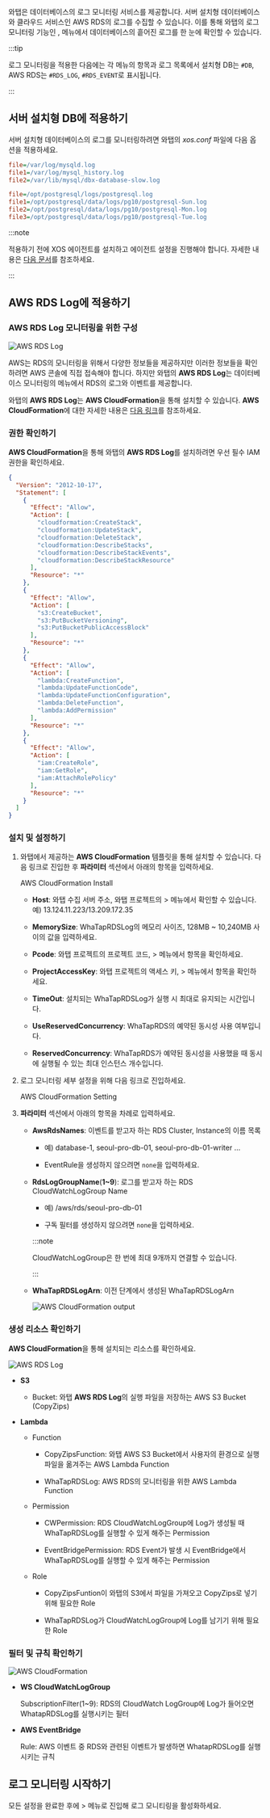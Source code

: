 와탭은 데이터베이스의 로그 모니터링 서비스를 제공합니다. 서버 설치형 데이터베이스와 클라우드 서비스인 AWS RDS의 로그를 수집할 수 있습니다. 이를 통해 와탭의 로그 모니터링 기능인 <Cmdname sid="side_logTail" className="uitext" />, <Cmdname sid="side_logExplorer" className="uitext" /> 메뉴에서 데이터베이스의 흩어진 로그를 한 눈에 확인할 수 있습니다.

:::tip

로그 모니터링을 적용한 다음에는 각 메뉴의 <Cmdname sid="category" className="uitext" /> 항목과 로그 목록에서 설치형 DB는 `#DB`, AWS RDS는 `#RDS_LOG`, `#RDS_EVENT`로 표시됩니다.

<ImgLang img='db-log-category.png' desc='카테고리' className='width-200' />

:::

## 서버 설치형 DB에 적용하기

서버 설치형 데이터베이스의 로그를 모니터링하려면 와탭의 *xos.conf* 파일에 다음 옵션을 적용하세요.

<InDoc product='mysql'>

```ini title='xos.conf'
file=/var/log/mysqld.log
file1=/var/log/mysql_history.log
file2=/var/lib/mysql/dbx-database-slow.log
```

</InDoc>

<InDoc product='postgresql'>

```ini title='xos.conf'
file=/opt/postgresql/logs/postgresql.log
file1=/opt/postgresql/data/logs/pg10/postgresql-Sun.log
file2=/opt/postgresql/data/logs/pg10/postgresql-Mon.log
file3=/opt/postgresql/data/logs/pg10/postgresql-Tue.log
```

</InDoc>

:::note

적용하기 전에 XOS 에이전트를 설치하고 에이전트 설정을 진행해야 합니다. 자세한 내용은 [다음 문서](agent-xos-settings)를 참조하세요.

:::


## AWS RDS Log에 적용하기

### AWS RDS Log 모니터링을 위한 구성

![AWS RDS Log](/img/aws-rds-log-diagram.png)

AWS는 RDS의 모니터링을 위해서 다양한 정보들을 제공하지만 이러한 정보들을 확인하려면 AWS 콘솔에 직접 접속해야 합니다. 하지만 와탭의 **AWS RDS Log**는 데이터베이스 모니터링의 <Cmdname sid="side_log" className="uitext" /> 메뉴에서 RDS의 로그와 이벤트를 제공합니다.

와탭의 **AWS RDS Log**는 **AWS CloudFormation**을 통해 설치할 수 있습니다. **AWS CloudFormation**에 대한 자세한 내용은 [다음 링크](https://docs.aws.amazon.com/ko_kr/AWSCloudFormation/latest/UserGuide/Welcome.html)를 참조하세요.

### 권한 확인하기

**AWS CloudFormation**을 통해 와탭의 **AWS RDS Log**를 설치하려면 우선 필수 IAM 권한을 확인하세요.

```json
{
  "Version": "2012-10-17",
  "Statement": [
    {
      "Effect": "Allow",
      "Action": [
        "cloudformation:CreateStack",
        "cloudformation:UpdateStack",
        "cloudformation:DeleteStack",
        "cloudformation:DescribeStacks",
        "cloudformation:DescribeStackEvents",
        "cloudformation:DescribeStackResource"
      ],
      "Resource": "*"
    },
    {
      "Effect": "Allow",
      "Action": [
        "s3:CreateBucket",
        "s3:PutBucketVersioning",
        "s3:PutBucketPublicAccessBlock"
      ],
      "Resource": "*"
    },
    {
      "Effect": "Allow",
      "Action": [
        "lambda:CreateFunction",
        "lambda:UpdateFunctionCode",
        "lambda:UpdateFunctionConfiguration",
        "lambda:DeleteFunction",
        "lambda:AddPermission"
      ],
      "Resource": "*"
    },
    {
      "Effect": "Allow",
      "Action": [
        "iam:CreateRole",
        "iam:GetRole",
        "iam:AttachRolePolicy"
      ],
      "Resource": "*"
    }
  ]
}
```

### 설치 및 설정하기

1. 와탭에서 제공하는 **AWS CloudFormation** 템플릿을 통해 설치할 수 있습니다. 다음 링크로 진입한 후 **파라미터** 섹션에서 아래의 항목을 입력하세요.

    <Link to='https://console.aws.amazon.com/cloudformation/home?region=ap-northeast-2#/stacks/quickcreate?stackName=WhaTapRDS&templateURL=https://whatapforwarder.s3.ap-northeast-2.amazonaws.com/WhaTapRDSLogInstall.template' target='_blank' className='ext-link'>AWS CloudFormation Install</Link>

    * **Host**: 와탭 수집 서버 주소, 와탭 프로젝트의 <Cmdname sid="side_management" className="uitext" /> &gt; <Cmdname sid="side_agentInstall" className="uitext" /> 메뉴에서 확인할 수 있습니다. 예) 13.124.11.223/13.209.172.35

    * **MemorySize**: WhaTapRDSLog의 메모리 사이즈, 128MB \~ 10,240MB 사이의 값을 입력하세요.

    * **Pcode**: 와탭 프로젝트의 프로젝트 코드, <Cmdname sid="side_management" className="uitext" /> &gt; <Cmdname sid="side_projectManagement" className="uitext" /> 메뉴에서 <Cmdname sid="pcode" className="uitext" /> 항목을 확인하세요.

    * **ProjectAccessKey**: 와탭 프로젝트의 액세스 키, <Cmdname sid="side_management" className="uitext" /> &gt; <Cmdname sid="side_projectManagement" className="uitext" /> 메뉴에서 <Cmdname sid="project_access_key" className="uitext" /> 항목을 확인하세요.

    * **TimeOut**: 설치되는 WhaTapRDSLog가 실행 시 최대로 유지되는 시간입니다.

    * **UseReservedConcurrency**: WhaTapRDS의 예약된 동시성 사용 여부입니다.

    * **ReservedConcurrency**: WhaTapRDS가 예약된 동시성을 사용했을 때 동시에 실행될 수 있는 최대 인스턴스 개수입니다.

1. 로그 모니터링 세부 설정을 위해 다음 링크로 진입하세요.

    <Link to='https://console.aws.amazon.com/cloudformation/home?region=ap-northeast-2#/stacks/quickcreate?stackName=whataprdseventforwarder&templateURL=https://whatapforwarder.s3.ap-northeast-2.amazonaws.com/WhaTapRDSLogSetting.template' target='_blank' className='ext-link'>AWS CloudFormation Setting</Link>

1. **파라미터** 섹션에서 아래의 항목을 차례로 입력하세요.

    * **AwsRdsNames**: 이벤트를 받고자 하는 RDS Cluster, Instance의 이름 목록

      - 예) database-1, seoul-pro-db-01, seoul-pro-db-01-writer …

      - EventRule을 생성하지 않으려면 `none`을 입력하세요.

    * **RdsLogGroupName**(**1\~9**): 로그를 받고자 하는 RDS CloudWatchLogGroup Name

      - 예) /aws/rds/seoul-pro-db-01

      - 구독 필터를 생성하지 않으려면 `none`을 입력하세요.

      :::note

      CloudWatchLogGroup은 한 번에 최대 9개까지 연결할 수 있습니다.

      :::

    * **WhaTapRDSLogArn**: 이전 단계에서 생성된 WhaTapRDSLogArn

      ![AWS CloudFormation output](/img/aws-rds-log-setting-output.png)


### 생성 리소스 확인하기

**AWS CloudFormation**을 통해 설치되는 리소스를 확인하세요.

![AWS RDS Log](/img/aws-rds-log-resource.png)

* **S3** 

  * Bucket: 와탭 **AWS RDS Log**의 실행 파일을 저장하는 AWS S3 Bucket (CopyZips)

* **Lambda**

  * Function 

    - CopyZipsFunction: 와탭 AWS S3 Bucket에서 사용자의 환경으로 실행 파일을 옮겨주는 AWS Lambda Function

    - WhaTapRDSLog: AWS RDS의 모니터링을 위한 AWS Lambda Function

  * Permission

    - CWPermission: RDS CloudWatchLogGroup에 Log가 생성될 때 WhaTapRDSLog를 실행할 수 있게 해주는 Permission

    - EventBridgePermission: RDS Event가 발생 시 EventBridge에서 WhaTapRDSLog를 실행할 수 있게 해주는 Permission

  * Role

    - CopyZipsFuntion이 와탭의 S3에서 파일을 가져오고 CopyZips로 넣기 위해 필요한 Role

    - WhaTapRDSLog가 CloudWatchLogGroup에 Log를 남기기 위해 필요한 Role


### 필터 및 규칙 확인하기

![AWS CloudFormation](/img/aws-rds-log-check-resources.png)

* **WS CloudWatchLogGroup**

  SubscriptionFilter(1\~9): RDS의 CloudWatch LogGroup에 Log가 들어오면 WhatapRDSLog를 실행시키는 필터

* **AWS EventBridge**

  Rule: AWS 이벤트 중 RDS와 관련된 이벤트가 발생하면 WhatapRDSLog를 실행시키는 규칙


## 로그 모니터링 시작하기

모든 설정을 완료한 후에 <Cmdname sid="side_log" className="uitext" /> &gt; <Cmdname sid="side_logSetting" className="uitext" /> 메뉴로 진입해 로그 모니티링을 활성화하세요.

<ImgLang img='log-start-db.png' desc='로그 모니터링 시작하기'/>